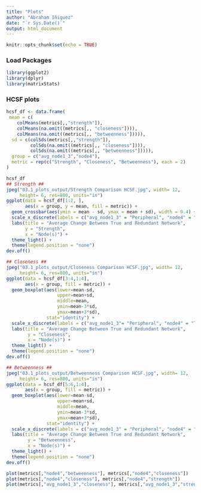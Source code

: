 ```yaml
---
title: "Plots"
author: "Abraham Iñiguez"
date: "`r Sys.Date()`"
output: html_document
---
```


```r
knitr::opts_chunk$set(echo = TRUE)
```

### Load Packages
```r
library(ggplot2)
library(dplyr)
library(matrixStats)
```


### HCSF plots

```r

hcsf_df <- data.frame(
 mean = c(
    colMeans(metrics[,,"strength"]),
    colMeans(na.omit((metrics[,, "closeness"]))),
    colMeans(na.omit((metrics[,, "betweenness"])))),
  sd = c(colSds(metrics[,,"strength"]),
         colSds(na.omit((metrics[,, "closeness"]))),
         colSds(na.omit((metrics[,, "betweenness"])))),
  group = c("avg_node1_3","node4"),
  metric = rep(c("Strength", "Closeness", "Betweenness"), each = 2)
)

hcsf_df
## Strength ##
jpeg("03.1_plots_output/Strength Comparison HCSF.jpg", width= 12,
     height= 6, res=800, units="in")
ggplot(data = hcsf_df[1:2, ],
       aes(x = group, y = mean, fill = metric)) +
  geom_crossbar(aes(ymin = mean - sd, ymax = mean + sd), width = 0.4) +
  scale_x_discrete(labels = c("avg_node1_3" = "Peripheral", "node4" = "Target")) +
  labs(title = "Average Change Between True and Redundant Network",
       y = "Strength",
       x = "Node(s)") + 
  theme_light() +
  theme(legend.position = "none")
dev.off()

## Closeness ##
jpeg("03.1_plots_output/Closeness Comparison HCSF.jpg", width= 12,
     height= 6, res=800, units="in")
ggplot(data = hcsf_df[3:4,1:4],
       aes(x = group, fill = metric)) +
  geom_boxplot(aes(lower=mean-sd,
                   upper=mean+sd,
                   middle=mean,
                   ymin=mean-3*sd,
                   ymax=mean+3*sd),
               stat="identity") +
  scale_x_discrete(labels = c("avg_node1_3"= "Peripheral", "node4" = "Target"))+
  labs(title = "Average Change Between True and Redundant Network",
        y = "Closeness",
        x = "Node(s)") + 
  theme_light() +
  theme(legend.position = "none")
dev.off()

## Betweenness ## 
jpeg("03.1_plots_output/Betweenness Comparison HCSF.jpg", width= 12,
     height= 6, res=800, units="in")
ggplot(data = hcsf_df[5:6,1:4],
       aes(x = group, fill = metric)) +
  geom_boxplot(aes(lower=mean-sd,
                   upper=mean+sd,
                   middle=mean,
                   ymin=mean-3*sd,
                   ymax=mean+3*sd),
               stat="identity") +
  scale_x_discrete(labels = c("avg_node1_3" = "Peripheral", "node4" = "Target"))+
  labs(title = "Average Change Between True and Redundant Network",
        y = "Betweenness",
        x = "Node(s)") + 
  theme_light() +
  theme(legend.position = "none")
dev.off()
```

```r
plot(metrics[,"node4","betweenness"], metrics[,"node4","closeness"])
plot(metrics[,"node4","closeness"], metrics[,"node4","strength"])
plot(metrics[,"avg_node1_3","closeness"], metrics[,"avg_node1_3","strength"])


```

